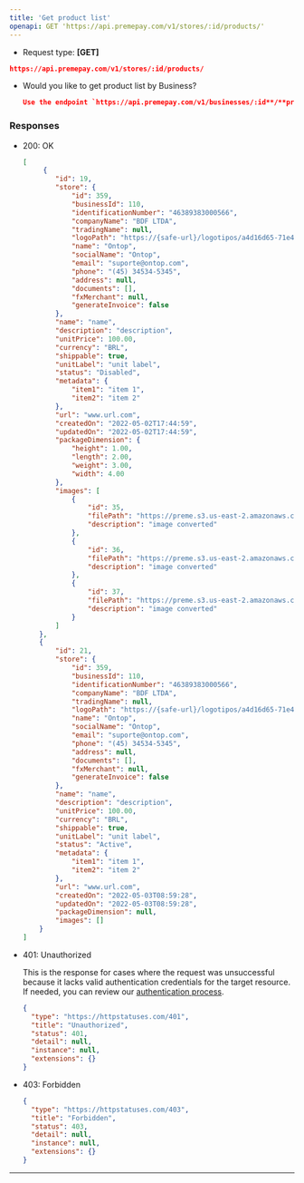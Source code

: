```yaml
---
title: 'Get product list'
openapi: GET 'https://api.premepay.com/v1/stores/:id/products/'
---
```


* Request type: **\[GET]**

```json
https://api.premepay.com/v1/stores/:id/products/
```

- Would you like to get product list by Business?
    ```json
    Use the endpoint `https://api.premepay.com/v1/businesses/:id**/**products/`
    ```

### **Responses**

- 200: OK
    
    ```json
    [
    	 {
            "id": 19,
            "store": {
                "id": 359,
                "businessId": 110,
                "identificationNumber": "46389383000566",
                "companyName": "BDF LTDA",
                "tradingName": null,
                "logoPath": "https://{safe-url}/logotipos/a4d16d65-71e4-4514-b9e7-067fbdadd051.png",
                "name": "Ontop",
                "socialName": "Ontop",
                "email": "suporte@ontop.com",
                "phone": "(45) 34534-5345",
                "address": null,
                "documents": [],
                "fxMerchant": null,
                "generateInvoice": false
            },
            "name": "name",
            "description": "description",
            "unitPrice": 100.00,
            "currency": "BRL",
            "shippable": true,
            "unitLabel": "unit label",
            "status": "Disabled",
            "metadata": {
                "item1": "item 1",
                "item2": "item 2"
            },
            "url": "www.url.com",
            "createdOn": "2022-05-02T17:44:59",
            "updatedOn": "2022-05-02T17:44:59",
            "packageDimension": {
                "height": 1.00,
                "length": 2.00,
                "weight": 3.00,
                "width": 4.00
            },
            "images": [
                {
                    "id": 35,
                    "filePath": "https://preme.s3.us-east-2.amazonaws.com/produtos/359/1-87aefcde-230a-4a67-b0a3-67ee228b815c.png",
                    "description": "image converted"
                },
                {
                    "id": 36,
                    "filePath": "https://preme.s3.us-east-2.amazonaws.com/produtos/359/2-cd687fd7-3d8c-4f09-9c73-54524ce95ee4.png",
                    "description": "image converted"
                },
                {
                    "id": 37,
                    "filePath": "https://preme.s3.us-east-2.amazonaws.com/produtos/359/3-de0a7933-5c74-421f-ba34-00eff0592c6a.png",
                    "description": "image converted"
                }
            ]
        },
        {
            "id": 21,
            "store": {
                "id": 359,
                "businessId": 110,
                "identificationNumber": "46389383000566",
                "companyName": "BDF LTDA",
                "tradingName": null,
                "logoPath": "https://{safe-url}/logotipos/a4d16d65-71e4-4514-b9e7-067fbdadd051.png",
                "name": "Ontop",
                "socialName": "Ontop",
                "email": "suporte@ontop.com",
                "phone": "(45) 34534-5345",
                "address": null,
                "documents": [],
                "fxMerchant": null,
                "generateInvoice": false
            },
            "name": "name",
            "description": "description",
            "unitPrice": 100.00,
            "currency": "BRL",
            "shippable": true,
            "unitLabel": "unit label",
            "status": "Active",
            "metadata": {
                "item1": "item 1",
                "item2": "item 2"
            },
            "url": "www.url.com",
            "createdOn": "2022-05-03T08:59:28",
            "updatedOn": "2022-05-03T08:59:28",
            "packageDimension": null,
            "images": []
        }
    ]
    ```
    
- 401: Unauthorized
    
    This is the response for cases where the request was unsuccessful because it lacks valid authentication credentials for the target resource.
    If needed, you can review our [authentication process](https://www.notion.so/Authentication-c941a0cb8e2647b187d87fcf8a314b37?pvs=21).
    
    ```json
    {
      "type": "https://httpstatuses.com/401",
      "title": "Unauthorized",
      "status": 401,
      "detail": null,
      "instance": null,
      "extensions": {}
    }
    ```
    
- 403: Forbidden
    
    ```json
    {
      "type": "https://httpstatuses.com/403",
      "title": "Forbidden",
      "status": 403,
      "detail": null,
      "instance": null,
      "extensions": {}
    }
    ```
    

---
